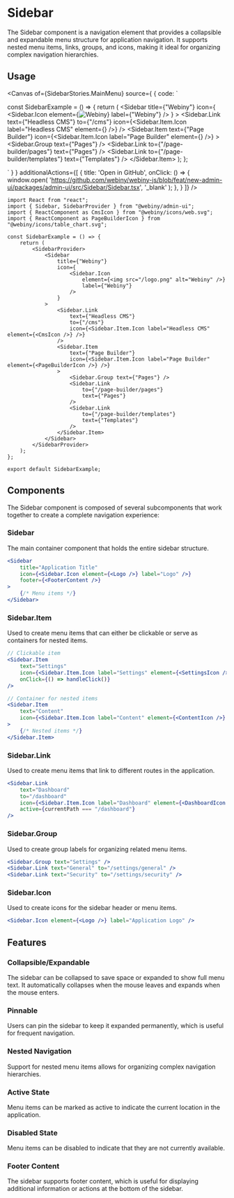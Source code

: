 

<Meta of={SidebarStories} />

# Sidebar

The Sidebar component is a navigation element that provides a collapsible and expandable menu structure for application navigation. It supports nested menu items, links, groups, and icons, making it ideal for organizing complex navigation hierarchies.

## Usage

<Canvas of={SidebarStories.MainMenu} source={ { code: `

const SidebarExample = () => {
    return (
        <SidebarProvider>
            <Sidebar
                title={"Webiny"}
                icon={
                    <Sidebar.Icon
                        element={<img src="/logo.png" alt="Webiny" />}
                        label={"Webiny"}
                    />
                }
            >
                <Sidebar.Link
                    text={"Headless CMS"}
                    to={"/cms"}
                    icon={<Sidebar.Item.Icon label="Headless CMS" element={<CmsIcon />} />}
                />
                <Sidebar.Item
                    text={"Page Builder"}
                    icon={<Sidebar.Item.Icon label="Page Builder" element={<PageBuilderIcon />} />}
                >
                    <Sidebar.Group text={"Pages"} />
                    <Sidebar.Link
                        to={"/page-builder/pages"}
                        text={"Pages"}
                    />
                    <Sidebar.Link
                        to={"/page-builder/templates"}
                        text={"Templates"}
                    />
                </Sidebar.Item>
            </Sidebar>
        </SidebarProvider>
    );
};


` } }
        additionalActions={[
            {
                title: 'Open in GitHub',
                onClick: () => {
                    window.open(
                        'https://github.com/webiny/webiny-js/blob/feat/new-admin-ui/packages/admin-ui/src/Sidebar/Sidebar.tsx',
                        '_blank'
                    );
                },
            }
        ]}
/>

```tsx
import React from "react";
import { Sidebar, SidebarProvider } from "@webiny/admin-ui";
import { ReactComponent as CmsIcon } from "@webiny/icons/web.svg";
import { ReactComponent as PageBuilderIcon } from "@webiny/icons/table_chart.svg";

const SidebarExample = () => {
    return (
        <SidebarProvider>
            <Sidebar
                title={"Webiny"}
                icon={
                    <Sidebar.Icon
                        element={<img src="/logo.png" alt="Webiny" />}
                        label={"Webiny"}
                    />
                }
            >
                <Sidebar.Link
                    text={"Headless CMS"}
                    to={"/cms"}
                    icon={<Sidebar.Item.Icon label="Headless CMS" element={<CmsIcon />} />}
                />
                <Sidebar.Item
                    text={"Page Builder"}
                    icon={<Sidebar.Item.Icon label="Page Builder" element={<PageBuilderIcon />} />}
                >
                    <Sidebar.Group text={"Pages"} />
                    <Sidebar.Link
                        to={"/page-builder/pages"}
                        text={"Pages"}
                    />
                    <Sidebar.Link
                        to={"/page-builder/templates"}
                        text={"Templates"}
                    />
                </Sidebar.Item>
            </Sidebar>
        </SidebarProvider>
    );
};

export default SidebarExample;
```

## Components

The Sidebar component is composed of several subcomponents that work together to create a complete navigation experience:

### Sidebar

The main container component that holds the entire sidebar structure.

```jsx
<Sidebar
    title="Application Title"
    icon={<Sidebar.Icon element={<Logo />} label="Logo" />}
    footer={<FooterContent />}
>
    {/* Menu items */}
</Sidebar>
```

### Sidebar.Item

Used to create menu items that can either be clickable or serve as containers for nested items.

```jsx
// Clickable item
<Sidebar.Item
    text="Settings"
    icon={<Sidebar.Item.Icon label="Settings" element={<SettingsIcon />} />}
    onClick={() => handleClick()}
/>

// Container for nested items
<Sidebar.Item
    text="Content"
    icon={<Sidebar.Item.Icon label="Content" element={<ContentIcon />} />}
>
    {/* Nested items */}
</Sidebar.Item>
```

### Sidebar.Link

Used to create menu items that link to different routes in the application.

```jsx
<Sidebar.Link
    text="Dashboard"
    to="/dashboard"
    icon={<Sidebar.Item.Icon label="Dashboard" element={<DashboardIcon />} />}
    active={currentPath === "/dashboard"}
/>
```

### Sidebar.Group

Used to create group labels for organizing related menu items.

```jsx
<Sidebar.Group text="Settings" />
<Sidebar.Link text="General" to="/settings/general" />
<Sidebar.Link text="Security" to="/settings/security" />
```

### Sidebar.Icon

Used to create icons for the sidebar header or menu items.

```jsx
<Sidebar.Icon element={<Logo />} label="Application Logo" />
```

## Features

### Collapsible/Expandable

The sidebar can be collapsed to save space or expanded to show full menu text. It automatically collapses when the mouse leaves and expands when the mouse enters.

### Pinnable

Users can pin the sidebar to keep it expanded permanently, which is useful for frequent navigation.

### Nested Navigation

Support for nested menu items allows for organizing complex navigation hierarchies.

### Active State

Menu items can be marked as active to indicate the current location in the application.

### Disabled State

Menu items can be disabled to indicate that they are not currently available.

### Footer Content

The sidebar supports footer content, which is useful for displaying additional information or actions at the bottom of the sidebar.

